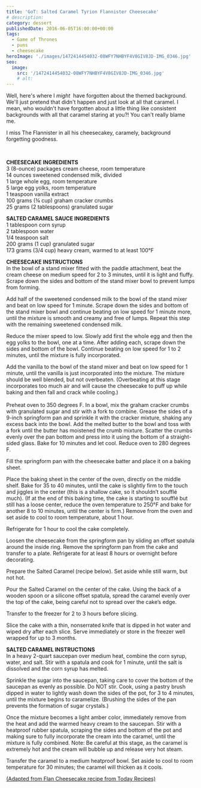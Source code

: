 ```yaml
---
title: 'GoT: Salted Caramel Tyrion Flannister Cheesecake'
# description:
category: dessert
publishedDate: 2016-06-05T16:00:00+00:00
tags:
  - Game of Thrones
  - puns
  - cheesecake
heroImage: './images/1472414454032-08WFY7NHBYF4V8GIV8JD-IMG_0346.jpg'
seo:
  image:
    src: '/1472414454032-08WFY7NHBYF4V8GIV8JD-IMG_0346.jpg'
    # alt:
---
```



<div class="sqs-html-content">
	<p>
		<span>Well, here's where I </span>
		<em>might</em>
		<span>
			 have forgotten about the themed background. We'll just pretend that
			didn't happen and just look at all that caramel. I mean, who wouldn't have
			forgotten about a little thing like consistent backgrounds with all that
			caramel staring at you?! You can't really blame me.
		</span>
	</p>
	<p>
		I miss The Flannister in all his cheesecakey, caramely, background
		forgetting goodness. 
	</p>
</div>
<div
	class="image-block-outer-wrapper layout-caption-below design-layout-inline"
	data-test="image-block-inline-outer-wrapper"
>
	<figure class="sqs-block-image-figure intrinsic">
		<div
			class="image-block-wrapper"
			data-animation-role="image"
			data-animation-override=""
		>
			<div class="sqs-image-shape-container-element has-aspect-ratio">
				<Picture src={ContentImage1} alt=""></Picture>
			</div>
		</div>
	</figure>
</div>
<div class="sqs-html-content">
	<p> </p>
	<p>
		<strong>CHEESECAKE INGREDIENTS</strong>
		<br />3 (8-ounce) packages cream cheese, room temperature <br />
		14 ounces sweetened condensed milk, divided
		<br />1 large whole egg, room temperature
		<br />5 large egg yolks, room temperature
		<br />1 teaspoon vanilla extract
		<br />
		100 grams (¾ cup) graham cracker crumbs
		<br />
		25 grams (2 tablespoons) granulated sugar
	</p>
	<p>
		<strong>SALTED CARAMEL SAUCE INGREDIENTS</strong>
		<br />1 tablespoon corn syrup
		<br />2 tablespoon water
		<br />
		1/4 teaspoon salt
		<br />
		200 grams (1 cup) granulated sugar
		<br />
		173 grams (3/4 cup) heavy cream, warmed to at least 100°F
	</p>
	<p>
		<strong>CHEESECAKE INSTRUCTIONS</strong>
		<br />
		In the bowl of a stand mixer fitted with the paddle attachment, beat the
		cream cheese on medium speed for 2 to 3 minutes, until it is light and
		fluffy. Scrape down the sides and bottom of the stand mixer bowl to prevent
		lumps from forming.
	</p>
	<p>
		Add half of the sweetened condensed milk to the bowl of the stand mixer and
		beat on low speed for 1 minute. Scrape down the sides and bottom of the
		stand mixer bowl and continue beating on low speed for 1 minute more, until
		the mixture is smooth and creamy and free of lumps. Repeat this step with
		the remaining sweetened condensed milk.
	</p>
	<p>
		Reduce the mixer speed to low. Slowly add first the whole egg and then the
		egg yolks to the bowl, one at a time. After adding each, scrape down the
		sides and bottom of the bowl. Continue beating on low speed for 1 to 2
		minutes, until the mixture is fully incorporated.
	</p>
	<p>
		Add the vanilla to the bowl of the stand mixer and beat on low speed for 1
		minute, until the vanilla is just incorporated into the mixture. The mixture
		should be well blended, but not overbeaten. (Overbeating at this stage
		incorporates too much air and will cause the cheesecake to puff up while
		baking and then fall and crack while cooling.)
		<br />
		<br />
		Preheat oven to 350 degrees F. In a bowl, mix the graham cracker crumbs with
		granulated sugar and stir with a fork to combine. Grease the sides of a
		9-inch springform pan and sprinkle it with the cracker mixture, shaking any
		excess back into the bowl. Add the melted butter to the bowl and toss with a
		fork until the butter has moistened the crumb mixture. Scatter the crumbs
		evenly over the pan bottom and press into it using the bottom of a
		straight-sided glass. Bake for 10 minutes and let cool. Reduce oven to 280
		degrees F.
	</p>
	<p>
		Fill the springform pan with the cheesecake batter and place it on a baking
		sheet.
	</p>
	<p>
		Place the baking sheet in the center of the oven, directly on the middle
		shelf. Bake for 35 to 40 minutes, until the cake is slightly firm to the
		touch and jiggles in the center (this is a shallow cake, so it shouldn’t
		soufflé much). (If at the end of this baking time, the cake is starting to
		soufflé but still has a loose center, reduce the oven temperature to 250°F
		and bake for another 8 to 10 minutes, until the center is firm.) Remove from
		the oven and set aside to cool to room temperature, about 1 hour.
	</p>
	<p>Refrigerate for 1 hour to cool the cake completely.</p>
	<p>
		Loosen the cheesecake from the springform pan by sliding an offset spatula
		around the inside ring. Remove the springform pan from the cake and transfer
		to a plate. Refrigerate for at least 8 hours or overnight before decorating.
	</p>
	<p>
		Prepare the Salted Caramel (recipe below). Set aside while still warm, but
		not hot.
	</p>
	<p>
		Pour the Salted Caramel on the center of the cake. Using the back of a
		wooden spoon or a silicone offset spatula, spread the caramel evenly over
		the top of the cake, being careful not to spread over the cake’s edge.
	</p>
	<p>Transfer to the freezer for 2 to 3 hours before slicing.</p>
	<p>
		Slice the cake with a thin, nonserrated knife that is dipped in hot water
		and wiped dry after each slice. Serve immediately or store in the freezer
		well wrapped for up to 3 months.
	</p>
	<p>
		<strong>SALTED CARAMEL INSTRUCTIONS</strong>
		<br />
		In a heavy 2-quart saucepan over medium heat, combine the corn syrup, water,
		and salt. Stir with a spatula and cook for 1 minute, until the salt is
		dissolved and the corn syrup has melted.
	</p>
	<p>
		Sprinkle the sugar into the saucepan, taking care to cover the bottom of the
		saucepan as evenly as possible. Do NOT stir. Cook, using a pastry brush
		dipped in water to lightly wash down the sides of the pot, for 3 to 4
		minutes, until the mixture begins to caramelize. (Brushing the sides of the
		pan prevents the formation of sugar crystals.)
	</p>
	<p>
		Once the mixture becomes a light amber color, immediately remove from the
		heat and add the warmed heavy cream to the saucepan. Stir with a heatproof
		rubber spatula, scraping the sides and bottom of the pot and making sure to
		fully incorporate the cream into the caramel, until the mixture is fully
		combined. Note: Be careful at this stage, as the caramel is extremely hot
		and the cream will bubble up and release very hot steam.
	</p>
	<p>
		Transfer the caramel to a medium heatproof bowl. Set aside to cool to room
		temperature for 30 minutes; the caramel will thicken as it cools.
	</p>
	<p>
		<a
			target="_blank"
			href="http://www.today.com/recipes/salted-caramel-flan-cheesecake-t63011"
		>
			(Adapted from Flan Cheesecake recipe from Today Recipes)
		</a>
		<br />
		<br /> 
	</p>
	<p>
		<br /> 
	</p>
	<p> </p>
	<p> </p>
	<p> </p>
	<p> </p>
</div>
